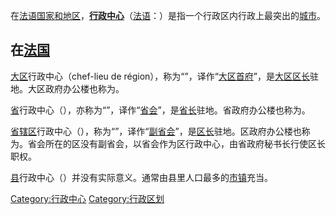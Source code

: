 {{unreferenced|time=2018-06-06T14:42:24+00:00}}
在[[法语国家和地区列表|法语国家和地区]]，'''[[行政中心|行政中心]]'''（[[法语|法语]]：'''{{lang|fr|chef-lieu}}'''）是指一个行政区内行政上最突出的[[城市|城市]]。

== 在[[法国|法国]] ==

[[法国大区|大区]]行政中心（chef-lieu de région），称为“{{lang|fr|préfecture}}”，译作“[[法国省会及大区首府|大区首府]]”，是[[法国省长及大区区长|大区区长]]驻地。大区政府办公楼也称为{{lang|fr|préfecture}}。

[[省_(法国)|省]]行政中心（{{lang|fr|chef-lieu de département}}），亦称为“{{lang|fr|préfecture}}”，译作“[[法国省会及大区首府|省会]]”，是[[法国省长及大区区长|省长]]驻地。省政府办公楼也称为{{lang|fr|préfecture}}。

[[区_(法国)|省辖区]]行政中心（{{lang|fr|chef-lieu d'arrondissement départemental}}），称为“{{lang|fr|sous-préfecture}}”，译作“[[副省会|副省会]]”，是[[副省长_(法国)|区长]]驻地。区政府办公楼也称为{{lang|fr|sous-préfecture}}。省会所在的区没有副省会，以省会作为区行政中心，由省政府秘书长行使区长职权。

[[县_(法国)|县]]行政中心（{{lang|fr|chef-lieu de canton}}）并没有实际意义。通常由县里人口最多的[[市镇|市镇]]充当。

[[Category:行政中心|Category:行政中心]]
[[Category:行政区划|Category:行政区划]]